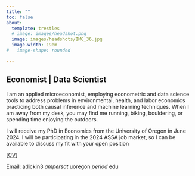```yaml
---
title: ""
toc: false
about:
  template: trestles
  # image: images/headshot.png
  image: images/headshots/IMG_36.jpg
  image-width: 19em
#   image-shape: rounded

---
```


::: {.grid}

::: {.g-col-lg-9 .g-col-md-9 .g-col-12}
# Economist  | Data Scientist 

<!-- ::: {.pi} -->
I am an applied microeconomist, employing econometric and data science tools to address problems in environmental, health, and labor economics practicing both causal inference and machine learning techniques. When I am away from my desk, you may find me running, biking, bouldering, or spending time enjoying the outdoors.

I will receive my PhD in Economics from the University of Oregon in June 2024. I will be participating in the 2024 ASSA job market, so I can be available to discuss my fit with your open position


[[CV](vita.qmd)]
<!-- ::: -->


:::

::: {.g-col-lg-3 .g-col-md-3 .g-col-0}
<!-- testing testing testing -->
:::

:::


[Email:]{.h} adickin3 _ampersat_ uoregon _period_ edu


